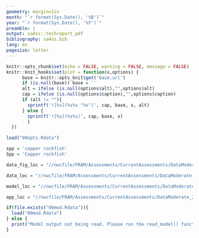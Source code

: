 ```yaml
---
geometry: margin=1in
month: "`r format(Sys.Date(), '%B')`"
year: "`r format(Sys.Date(), '%Y')`"
preamble: |
output: sa4ss::techreport_pdf
bibliography: sa4ss.bib
lang: en
pagesize: letter
---
```


```r
knitr::opts_chunk$set(echo = FALSE, warning = FALSE, message = FALSE)
knitr::knit_hooks$set(plot = function(x,options) {
      base = knitr::opts_knit$get('base.url')
      if (is.null(base)) base = ''
      alt = ifelse (is.null(options$alt),"",options$alt)
      cap = ifelse (is.null(options$caption),"",options$caption)
      if (alt != ""){
        sprintf('![%s](%s%s "%s")', cap, base, x, alt)
      } else {
        sprintf('![%s](%s%s)', cap, base, x)  
        }
  })

load("00opts.Rdata")

spp = 'copper rockfish'
Spp = 'Copper rockfish'

data_fig_loc = "//nwcfile/FRAM/Assessments/CurrentAssessments/DataModerate_2021/copper_rockfish/data/biology/plots"

data_loc = "//nwcfile/FRAM/Assessments/CurrentAssessments/DataModerate_2021/copper_rockfish/data"

model_loc = "//nwcfile/FRAM/Assessments/CurrentAssessments/DataModerate_2021/copper_rockfish/models"

app_loc = "//nwcfile/FRAM/Assessments/CurrentAssessments/DataModerate_2021/copper_rockfish/write_up"

if(file.exists("00mod.Rdata")){
  load("00mod.Rdata")
} else {
  print("Model output not being read. Please run the read_model() function.")
}

```
